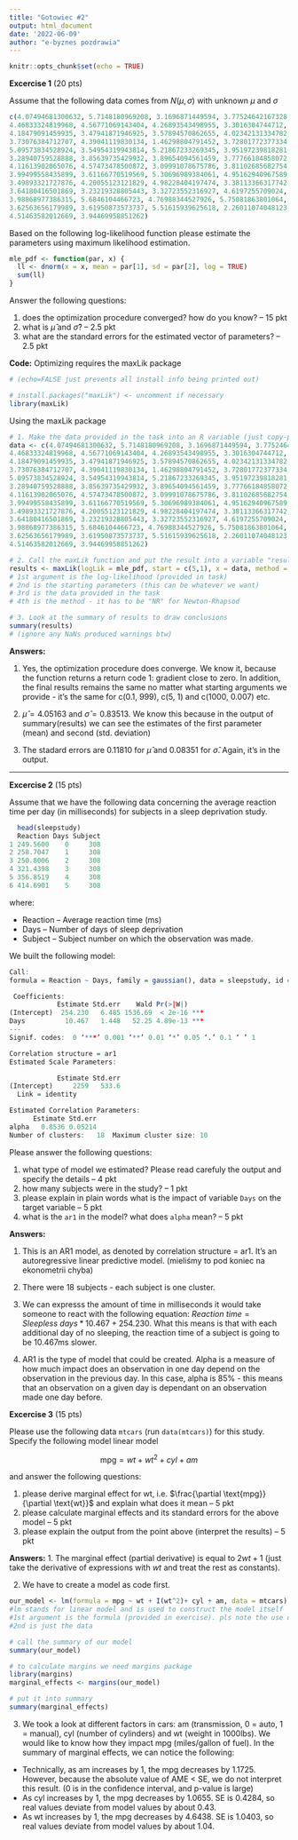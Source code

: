 ```yaml
---
title: "Gotowiec #2"
output: html_document
date: '2022-06-09'
author: "e-byznes pozdrawia"
---
```


```r
knitr::opts_chunk$set(echo = TRUE)
```

**Excercise 1** (20 pts)


Assume that the following data comes from $N(\mu,\sigma)$ with unknown $\mu$ and $\sigma$

```r
c(4.07494681300632, 5.7148180969208, 3.1696871449594, 3.77524642167328, 
4.46833324819968, 4.56771069143404, 4.26893543498955, 3.3016304744712, 
4.18479091459935, 3.47941871946925, 3.57894570862655, 4.02342131334782, 
3.73076384712707, 4.39041119830134, 1.46298804791452, 3.72801772377334, 
5.09573834528924, 3.54954319943814, 5.21867233269345, 3.95197239818281, 
3.28940759528888, 3.85639735429932, 3.89654094561459, 3.77766184858072, 
4.11613902065076, 4.57473478500872, 3.09991078675786, 3.81102685682754, 
3.99499558435899, 3.61166770519569, 5.30696989384061, 4.95162940967589, 
3.49893321727876, 4.20055123121829, 4.98228404197474, 3.38113366317742, 
3.64180416501869, 3.23219328805443, 3.32723552316927, 4.6197255709024, 
3.98868977386315, 5.6846104466723, 4.76988344527926, 5.75081863801064, 
3.62563656179989, 3.61950873573737, 5.51615939625618, 2.26011074048123, 
4.51463582012669, 3.94469958851262)
```

Based on the following log-likelihood function please estimate the parameters using maximum likelihood estimation. 

```r
mle_pdf <- function(par, x) {
  ll <- dnorm(x = x, mean = par[1], sd = par[2], log = TRUE)
  sum(ll)
}
```

Answer the following questions:

1. does the optimization procedure converged? how do you know?  -- 15 pkt
2. what is $\hat{\mu}$ and $\hat{\sigma}$? -- 2.5 pkt
3. what are the standard errors for the estimated vector of parameters?  -- 2.5 pkt

**Code:**
Optimizing requires the maxLik package
```r
# (echo=FALSE just prevents all install info being printed out)

# install.packages("maxLik") <- uncomment if necessary
library(maxLik)
```
Using the maxLik package
```r
# 1. Make the data provided in the task into an R variable (just copy-paste)
data <- c(4.07494681300632, 5.7148180969208, 3.1696871449594, 3.77524642167328, 
4.46833324819968, 4.56771069143404, 4.26893543498955, 3.3016304744712, 
4.18479091459935, 3.47941871946925, 3.57894570862655, 4.02342131334782, 
3.73076384712707, 4.39041119830134, 1.46298804791452, 3.72801772377334, 
5.09573834528924, 3.54954319943814, 5.21867233269345, 3.95197239818281, 
3.28940759528888, 3.85639735429932, 3.89654094561459, 3.77766184858072, 
4.11613902065076, 4.57473478500872, 3.09991078675786, 3.81102685682754, 
3.99499558435899, 3.61166770519569, 5.30696989384061, 4.95162940967589, 
3.49893321727876, 4.20055123121829, 4.98228404197474, 3.38113366317742, 
3.64180416501869, 3.23219328805443, 3.32723552316927, 4.6197255709024, 
3.98868977386315, 5.6846104466723, 4.76988344527926, 5.75081863801064, 
3.62563656179989, 3.61950873573737, 5.51615939625618, 2.26011074048123, 
4.51463582012669, 3.94469958851262)

# 2. Call the maxLik function and put the result into a variable "results"
results <- maxLik(logLik = mle_pdf, start = c(5,1), x = data, method = "NR")
# 1st argument is the log-likelihood (provided in task)
# 2nd is the starting parameters (this can be whatever we want)
# 3rd is the data provided in the task
# 4th is the method - it has to be "NR" for Newton-Rhapsod

# 3. Look at the summary of results to draw conclusions
summary(results)
# (ignore any NaNs produced warnings btw)

```
**Answers:**


1. Yes, the optimization procedure does converge. We know it, because the function returns a return code 1: gradient close to zero.
In addition, the final results remains the same no matter what starting arguments we provide - it's the same for c(0.1, 999), c(5, 1) and c(1000, 0.007) etc.


2. $\hat{\mu} = 4.05163$ and $\hat{\sigma} = 0.83513$. We know this because in the output of summary(results) we can see the estimates of the first parameter (mean) and second (std. deviation)


3. The stadard errors are 0.11810 for $\hat{\mu}$ and 0.08351 for $\hat{\sigma}$. Again, it's in the output.

___

**Excercise 2** (15 pts)

Assume that we have the following data concerning the average reaction time per day (in milliseconds) for subjects in a sleep deprivation study.

```r
  head(sleepstudy)
  Reaction Days Subject
1 249.5600    0     308
2 258.7047    1     308
3 250.8006    2     308
4 321.4398    3     308
5 356.8519    4     308
6 414.6901    5     308
```

where:

+ Reaction -- Average reaction time (ms)
+ Days -- Number of days of sleep deprivation
+ Subject -- Subject number on which the observation was made.

We built the following model:

```r
Call:
formula = Reaction ~ Days, family = gaussian(), data = sleepstudy, id = Subject, corstr = "ar")

 Coefficients:
            Estimate Std.err    Wald Pr(>|W|)    
(Intercept)  254.230   6.485 1536.69  < 2e-16 ***
Days          10.467   1.448   52.25 4.89e-13 ***
---
Signif. codes:  0 ‘***’ 0.001 ‘**’ 0.01 ‘*’ 0.05 ‘.’ 0.1 ‘ ’ 1

Correlation structure = ar1 
Estimated Scale Parameters:

            Estimate Std.err
(Intercept)     2259   533.6
  Link = identity 

Estimated Correlation Parameters:
      Estimate Std.err
alpha   0.8536 0.05214
Number of clusters:   18  Maximum cluster size: 10 
```

Please answer the following questions:

1. what type of model we estimated? Please read carefuly the output and specify the details -- 4 pkt
2. how many subjects were in the study? -- 1 pkt
3. please explain in plain words what is the impact of variable `Days` on the target variable -- 5 pkt
4. what is the `ar1` in the model? what does `alpha` mean?  -- 5 pkt 

**Answers:**

1. This is an AR1 model, as denoted by correlation structure = ar1. It's an autoregressive linear predictive model. (mieliśmy to pod koniec na ekonometrii chyba)

2. There were 18 subjects - each subject is one cluster.

3. We can expresss the amount of time in milliseconds it would take someone to react with the following equation: $Reaction \ time = Sleepless \ days * 10.467 + 254.230$. What this means is that with each additional day of no sleeping, the reaction time of a subject is going to be 10.467ms slower.

4. AR1 is the type of model that could be created. Alpha is a measure of how much impact does an observation in one day depend on the observation in the previous day. In this case, alpha is 85% - this means that an observation on a given day is dependant on an observation made one day before.

**Excercise 3** (15 pts)

Please use the following data `mtcars` (run `data(mtcars)`) for this study. Specify the following model linear model

$$
\text{mpg} = wt + wt^2 + cyl + am
$$

and answer the following questions:

1. please derive marginal effect for wt, i.e. $\frac{\partial \text{mpg}}{\partial \text{wt}}$ and explain what does it mean -- 5 pkt
2. please calculate marginal effects and its standard errors for the above model -- 5 pkt
3. please explain the output from the point above (interpret the results) -- 5 pkt

**Answers:**
1. The marginal effect (partial derivative) is equal to $2wt + 1$ (just take the derivative of expressions with $wt$ and treat the rest as constants).

2. We have to create a model as code first.
```r
our_model <- lm(formula = mpg ~ wt + I(wt^2)+ cyl + am, data = mtcars)
#lm stands for linear model and is used to construct the model itself
#1st argument is the formula (provided in exercise). pls note the use of I() - this tells R to interpret the function "as is". Without it it would break because of the ^2.
#2nd is just the data

# call the summary of our model
summary(our_model)
```
```r
# to calculate margins we need margins package
library(margins)
marginal_effects <- margins(our_model)

# put it into summary
summary(marginal_effects)
```


3. We took a look at different factors in cars: am (transmission, 0 = auto, 1 = manual), cyl (number of cylinders) and wt (weight in 1000lbs). We would like to know how they impact mpg (miles/gallon of fuel).
In the summary of marginal effects, we can notice the following:
- Technically, as am increases by 1, the mpg decreases by 1.1725. However, because the absolute value of AME < SE, we do not interpret this result. (0 is in the confidence interval, and p-value is large)
- As cyl increases by 1, the mpg decreases by 1.0655. SE is 0.4284, so real values deviate from model values by about 0.43.
- As wt increases by 1, the mpg decreases by 4.6438. SE is 1.0403, so real values deviate from model values by about 1.04.












